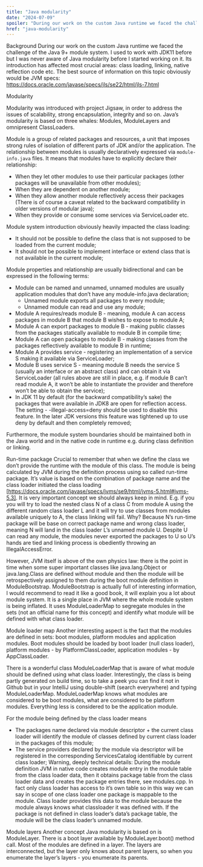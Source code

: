 ```yaml
---
title: "Java modularity"
date: "2024-07-09"
spoiler: "During our work on the custom Java runtime we faced the challenge of the Java 9+ module system"
href: "java-modularity"
---
```


Background
During our work on the custom Java runtime we faced the challenge of the Java 9+ module system. I used to work with JDK11 before but I was never aware of Java modularity before I started working on it. Its introduction has affected most crucial areas: class loading, linking, native reflection code etc. The best source of information on this topic obviously would be JVM specs: https://docs.oracle.com/javase/specs/jls/se22/html/jls-7.html

Modularity

Modularity was introduced with project Jigsaw, in order to address the issues of scalability, strong encapsulation, integrity and so on. Java’s modularity is based on three whales: Modules, ModuleLayers and omnipresent ClassLoaders.

Module is a group of related packages and resources, a unit that imposes strong rules of isolation of different parts of JDK and/or the application. The relationship between modules is usually declaratively expressed via `module-info.java` files. It means that modules have to explicitly declare their relationship:
- When they let other modules to use their particular packages (other packages will be unavailable from other modules);
- When they are dependent on another module;
- When they allow another module reflectively access their packages (There is of course a caveat related to the backward compatibility in older versions of modular java);
- When they provide or consume some services via ServiceLoader etc.

Module system introduction obviously heavily impacted the class loading:
- It should not be possible to define the class that is not supposed to be loaded from the current module;
- It should not be possible to implement interface or extend class that is not available in the current module;

Module properties and relationship are usually bidirectional and can be expressed in the following terms:
- Module can be named and unnamed, unnamed modules are usually application modules that don’t have any module-info.java declaration;
    - Unnamed module exports all packages to every module;
    - Unnamed module can read and use any module;
- Module A requires/reads module B - meaning, module A can access packages in module B that module B wishes to expose to module A;
- Module A can export packages to module B - making public classes from the packages statically available to module B in compile time;
- Module A can open packages to module B - making classes from the packages reflectively available to module B in runtime;
- Module A provides service - registering an implementation of a service S making it available via ServiceLoader;
- Module B uses service S - meaning module B needs the service S (usually an interface or an abstract class) and can obtain it via ServiceLoader (all rules above are still in place, e.g. if module B can’t read module A, it won’t be able to instantiate the provider and therefore won’t be able to obtain the service);
- In JDK 11 by default (for the backward compatibility’s sake) the packages that were available in JDK8 are open for reflection access. The setting  - -illegal-access=deny should be used to disable this feature. In the later JDK versions this feature was tightened up to use deny by default and then completely removed;

Furthermore, the module system boundaries should be maintained both in the Java world and in the native code in runtime e.g. during class definition or linking. 


Run-time package
Crucial to remember that when we define the class we don’t provide the runtime with the module of this class. The module is being calculated by JVM during the definition process using so called run-time package. It’s value is based on the combination of package name and the class loader initiated the class loading [https://docs.oracle.com/javase/specs/jvms/se9/html/jvms-5.html#jvms-5.3]. It is very important concept we should always keep in mind. E.g. if you you will try to load the nested class N of a class C from module A using the different random class loader L and it will try to use classes from modules available uniquely to A, the class linking will fail. Why? Because N’s run-time package will be base on correct package name and wrong class loader, meaning N will land in the class loader L’s unnamed module U. Despite U can read any module, the modules never exported the packages to U so U’s hands are tied and linking process is obediently throwing an IllegalAccessError.

However, JVM itself is above of the own physics law: there is the point in time when some super important classes like java.lang.Object or java.lang.Class are defined without module and then the module will be retrospectively assigned to them during the boot module definition in ModuleBootstrap. ModuleBootstrap is actually full of interesting information, I would recommend to read it like a good book, it will explain you a lot about module system. It is a single place in JVM where the whole module system is being inflated. It uses ModuleLoaderMap to segregate modules in the sets (not an official name for this concept) and identify what module will be defined with what class loader.

Module loader map
Another interesting aspect is the fact that the modules are defined in sets: boot modules, platform modules and application modules. Boot modules should be loaded by boot loader (null class loader), platform modules - by PlatformClassLoader, application modules - by AppClassLoader.

There is a wonderful class ModuleLoaderMap that is aware of what module should be defined using what class loader. Interestingly, the class is being partly generated on build time, so to take a peek you can find it not in Github but in your IntelliJ using double-shift (search everywhere) and typing ModuleLoaderMap. ModuleLoaderMap knows what modules are considered to be boot modules, what are considered to be platform modules. Everything less is considered to be the application module.

For the module being defined by the class loader means 
- The packages name declared via module descriptor + the current class loader will identify the module of classes defined by current class loader in the packages of this module;
- The service providers declared by the module via descriptor will be registered in the corresponding ServicesCatalog identifiable by current class loader;
Warning, deeply technical details: During the module definition JVM in native code creates module entry in the module table from the class loader data, then it obtains package table from the class loader data and creates the package entries there, see modules.cpp. In fact only class loader has access to it’s own table so in this way we can say in scope of one class loader one package is mappable to the module. Class loader provides this data to the module because the module always knows what classloader it was defined with. If the package is not defined in class loader’s data’s package table, the module will be the class loader’s unnamed module.

Module layers
Another concept Java modularity is based on is ModuleLayer. There is a boot layer available by ModuleLayer.boot() method call. Most of the modules are defined in a layer. The layers are interconnected, but the layer only knows about parent layers, so when you enumerate the layer’s layers - you enumerate its parents.